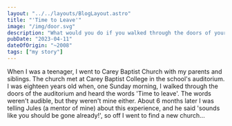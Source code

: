 ```yaml
---
layout: "../../layouts/BlogLayout.astro"
title: "'Time to Leave'"
image: "/img/door.svg"
description: "What would you do if you walked through the doors of your church one morning and heard the words 'Time to leave'?"
pubDate: "2023-04-11"
dateOfOrigin: "~2008"
tags: ["my story"]
---
```

When I was a teenager, I went to Carey Baptist Church with my parents and siblings. The church met at Carey Baptist College in the school's auditorium. I was eighteen years old when, one Sunday morning, I walked through the doors of the auditorium and heard the words 'Time to leave'. The words weren't audible, but they weren't mine either. About 6 months later I was telling Jules (a mentor of mine) about this experience, and he said 'sounds like you should be gone already!', so off I went to find a new church...
